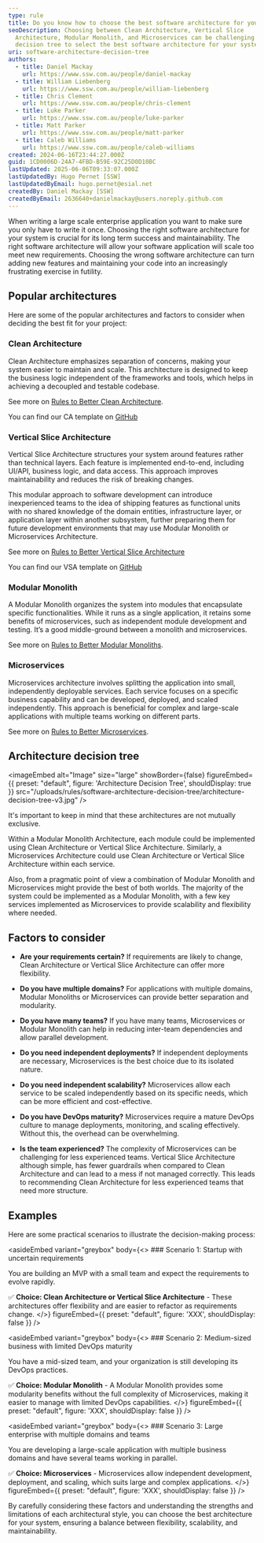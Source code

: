 ```yaml
---
type: rule
title: Do you know how to choose the best software architecture for your system?
seoDescription: Choosing between Clean Architecture, Vertical Slice
  Architecture, Modular Monolith, and Microservices can be challenging. Use this
  decision tree to select the best software architecture for your system.
uri: software-architecture-decision-tree
authors:
  - title: Daniel Mackay
    url: https://www.ssw.com.au/people/daniel-mackay
  - title: William Liebenberg
    url: https://www.ssw.com.au/people/william-liebenberg
  - title: Chris Clement
    url: https://www.ssw.com.au/people/chris-clement
  - title: Luke Parker
    url: https://www.ssw.com.au/people/luke-parker
  - title: Matt Parker
    url: https://www.ssw.com.au/people/matt-parker
  - title: Caleb Williams
    url: https://www.ssw.com.au/people/caleb-williams
created: 2024-06-16T23:44:27.000Z
guid: 1CD0006D-24A7-4FBD-B59E-92C25D0D10BC
lastUpdated: 2025-06-06T09:33:07.000Z
lastUpdatedBy: Hugo Pernet [SSW]
lastUpdatedByEmail: hugo.pernet@esial.net
createdBy: Daniel Mackay [SSW]
createdByEmail: 2636640+danielmackay@users.noreply.github.com
---
```


When writing a large scale enterprise application you want to make sure you only have to write it once. Choosing the right software architecture for your system is crucial for its long term success and maintainability. The right software architecture will allow your software application will scale too meet new requirements. Choosing the wrong software architecture can turn adding new features and maintaining your code into an increasingly frustrating exercise in futility.
## Popular architectures

Here are some of the popular architectures and factors to consider when deciding the best fit for your project:

### Clean Architecture

Clean Architecture emphasizes separation of concerns, making your system easier to maintain and scale. This architecture is designed to keep the business logic independent of the frameworks and tools, which helps in achieving a decoupled and testable codebase.

See more on [Rules to Better Clean Architecture](/rules-to-better-clean-architecture).

You can find our CA template on [GitHub](https://github.com/SSWConsulting/SSW.CleanArchitecture)

### Vertical Slice Architecture

Vertical Slice Architecture structures your system around features rather than technical layers. Each feature is implemented end-to-end, including UI/API, business logic, and data access. This approach improves maintainability and reduces the risk of breaking changes.

This modular approach to software development can introduce inexperienced teams to the idea of shipping features as functional units with no shared knowledge of the domain entities, infrastructure layer, or application layer within another subsystem, further preparing them for future development environments that may use Modular Monolith or Microservices Architecture.

See more on [Rules to Better Vertical Slice Architecture](/rules-to-better-vertical-slice-architecture)

You can find our VSA template on [GitHub](https://github.com/SSWConsulting/SSW.VerticalSliceArchitecture)

### Modular Monolith

A Modular Monolith organizes the system into modules that encapsulate specific functionalities. While it runs as a single application, it retains some benefits of microservices, such as independent module development and testing. It’s a good middle-ground between a monolith and microservices.

See more on [Rules to Better Modular Monoliths](/rules-to-better-modular-monoliths).

### Microservices

Microservices architecture involves splitting the application into small, independently deployable services. Each service focuses on a specific business capability and can be developed, deployed, and scaled independently. This approach is beneficial for complex and large-scale applications with multiple teams working on different parts.

See more on [Rules to Better Microservices](/rules-to-better-microservices).

## Architecture decision tree


<imageEmbed
  alt="Image"
  size="large"
  showBorder={false}
  figureEmbed={{
    preset: "default",
    figure: 'Architecture Decision Tree',
    shouldDisplay: true
  }}
  src="/uploads/rules/software-architecture-decision-tree/architecture-decision-tree-v3.jpg"
/>

It's important to keep in mind that these architectures are not mutually exclusive.

Within a Modular Monolith Architecture, each module could be implemented using Clean Architecture or Vertical Slice Architecture. Similarly, a Microservices Architecture could use Clean Architecture or Vertical Slice Architecture within each service.

Also, from a pragmatic point of view a combination of Modular Monolith and Microservices might provide the best of both worlds. The majority of the system could be implemented as a Modular Monolith, with a few key services implemented as Microservices to provide scalability and flexibility where needed.

## Factors to consider

* **Are your requirements certain?**
  If requirements are likely to change, Clean Architecture or Vertical Slice Architecture can offer more flexibility.

* **Do you have multiple domains?**
  For applications with multiple domains, Modular Monoliths or Microservices can provide better separation and modularity.

* **Do you have many teams?**
  If you have many teams, Microservices or Modular Monolith can help in reducing inter-team dependencies and allow parallel development.

* **Do you need independent deployments?**
  If independent deployments are necessary, Microservices is the best choice due to its isolated nature.

* **Do you need independent scalability?**
  Microservices allow each service to be scaled independently based on its specific needs, which can be more efficient and cost-effective.

* **Do you have DevOps maturity?**
  Microservices require a mature DevOps culture to manage deployments, monitoring, and scaling effectively. Without this, the overhead can be overwhelming.

* **Is the team experienced?**
  The complexity of Microservices can be challenging for less experienced teams. Vertical Slice Architecture although simple, has fewer guardrails when compared to Clean Architecture and can lead to a mess if not managed correctly.  This leads to recommending Clean Architecture for less experienced teams that need more structure.

## Examples

Here are some practical scenarios to illustrate the decision-making process:

<asideEmbed
  variant="greybox"
  body={<>
    ### Scenario 1: Startup with uncertain requirements

You are building an MVP with a small team and expect the requirements to evolve rapidly.

✅ **Choice: Clean Architecture or Vertical Slice Architecture** - These architectures offer flexibility and are easier to refactor as requirements change.
  </>}
  figureEmbed={{
    preset: "default",
    figure: 'XXX',
    shouldDisplay: false
  }}
/>

<asideEmbed
  variant="greybox"
  body={<>
    ### Scenario 2: Medium-sized business with limited DevOps maturity

You have a mid-sized team, and your organization is still developing its DevOps practices.

✅ **Choice: Modular Monolith** - A Modular Monolith provides some modularity benefits without the full complexity of Microservices, making it easier to manage with limited DevOps capabilities.
  </>}
  figureEmbed={{
    preset: "default",
    figure: 'XXX',
    shouldDisplay: false
  }}
/>

<asideEmbed
  variant="greybox"
  body={<>
    ### Scenario 3: Large enterprise with multiple domains and teams

You are developing a large-scale application with multiple business domains and have several teams working in parallel.

✅ **Choice: Microservices** - Microservices allow independent development, deployment, and scaling, which suits large and complex applications.
  </>}
  figureEmbed={{
    preset: "default",
    figure: 'XXX',
    shouldDisplay: false
  }}
/>

By carefully considering these factors and understanding the strengths and limitations of each architectural style, you can choose the best architecture for your system, ensuring a balance between flexibility, scalability, and maintainability.
